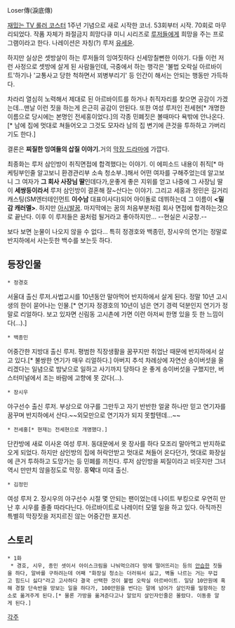 Loser傳(淚底傳)

[[재밌는 TV 롤러 코스터]] 1주년 기념으로 새로 시작한 코너. 53회부터 시작. 70회로 마무리되었다.
작품 자체가 좌절금지 희망다큐 미니 시리즈로 [[루저]]들에게 희망을 주는 프로그램이라고 한다. 나레이션은 자칭(?) 루저 [[유세윤]].

하지만 실상은 셋방살이 하는 루저들의 잉여짓하다 신세망칠뻔한 이야기. 다들 이런 저런 사정으로 셋방에 살게 된 사람들인데, 극중에서 하는 행각은 '불법 오락실 아르바이트'하기나 '교통사고 당한 척하면서 꾀병부리기' 등 인간이 해서는 안되는 행동만 가득하다.

차라리 열심히 노력해서 제대로 된 아르바이트를 하거나 취직자리를 찾으면 공감이 가겠는데...맨날 이런 짓을 하는게 은근히 공감이 안된다. 또한 여성 루저인 전세현[* 개명한 이름으로 당시에는 본명인 전세홍이었다.]의 각종 민폐짓은 볼때마다 욕밖에 안나온다.[* 남에 집에 멋대로 쳐들어오고 그것도 모자라 남의 집 변기에 큰것을 투하하고 가버리기도 한다.]

결론은 '''찌질한 잉여들의 삽질 이야기.'''거의 [[막장 드라마]]에 가깝다.

최종화는 루저 삼인방이 취직면접에 합격했다는 이야기. 이 에피소드 내용이 취직[* 마케팅부인줄 알고보니 환경관리부 소속 청소부..]해서 어떤 여자를 구해주었는데 알고보니 그 여자가 '''그 회사 사장님 딸'''인데다가,운좋게 좋은 지위를 얻고 나중에 그 사장님 딸이 '''세쌍둥이라서''' 루저 삼인방이 결혼해 잘~산다는 이야기. 그리고 세홍과 정민은 길거리 캐스팅(SM엔터테인먼트 '''이수남''' 대표이사다)되어 아이돌로 데뷔하는데 그 이름이 '''<밀감 캐러멜>'''. 하지만 [[아시발꿈]]. 마지막에는 꿈의 처음부분처럼 회사 면접에 합격하는것으로 끝난다. 이후 이 루저들은 꿈처럼 될거라고 좋아하지만... --현실은 시궁창.--

보다 보면 눈물이 나오지 않을 수 없다... 특히 정경호와 백종민, 장시우의 연기는 정말로 반지하에서 사는듯한 백수를 보는듯 하다.  


== 등장인물 ==
 * 정경호
서울대 출신 루저.사법고시를 10년동안 말아먹어 반지하에서 살게 된다. 정말 10년 고시생의 한이 묻어나는 인물.[* 연기자 정경호의 10년이 넘은 연기 경력 덕분인지 연기가 정말로 리얼하다. 보고 있자면 신림동 고시촌에 가면 이런 아저씨 한명 있을 듯 한 느낌이다(...).]

 * 백종민 
어중간한 지방대 출신 루저. 평범한 직장생활을 꿈꾸지만 취업난 때문에 반지하에서 살고 있다.[* 불쌍한 연기가 매우 리얼하다.] 아버지 추석 차례상에 자연산 송이버섯을 올리겠다는 일념으로 밤낮으로 일하고 사기까지 당하다 운 좋게 송이버섯을 구했지만, 버스터미널에서 조는 바람에 고향에 못 갔다(...).

 * 장시우
야구선수 출신 루저. 부상으로 야구를 그만두고 자기 반반한 얼굴 하나만 믿고 연기자를 꿈꾸며 반지하에서 산다.~~외모만으로 연기자가 되지 못할텐데...~~

 * 전세홍[* 현재는 전세현으로 개명했다.]
단칸방에 새로 이사온 여성 루저. 동대문에서 옷 장사를 하다 모조리 말아먹고 반지하로 오게 되었다. 하지만 삼인방의 집에 허락안받고 멋대로 쳐들어 온다던가, 멋대로 화장실에 큰거 투하하고 도망가는 등 민폐를 끼친다. 루저 삼인방을 찌질이라고 비웃지만 그녀 역시 만만치 않을정도로 막장. 홍'''악'''대 미대 출신.

 * 김정민
여성 루저 2. 장시우의 야구선수 시절 몇 안되는 팬이었는데 나이트 부킹으로 우연히 만난 후 시우를 졸졸 따라다닌다. 아르바이트로 나레이터 모델 일을 하고 있다. 아직까진 특별히 막장짓을 저지르진 않는 어중간한 포지션.

== 스토리 ==

 * 1화
  * 경호, 시우, 종민 셋이서 아이스크림을 나눠먹으려다 땅에 떨어뜨리는 등의 [[안습]]한 짓들을 하다, 알바를 구하려는데 어째 "화장실 청소는 더러워서 싫고, 벽돌 나르는 거는 무겁고 힘드니 싫다"라고 고사하다 결국 선택한 것이 불법 오락실 아르바이트. 일당 10만원에 혹해 경찰 단속반을 망보는 일을 하다가, 100만원을 번다는 말에 넘어가 살인자를 밀항하는 장소로 옮겨주게 된다.[* 물론 가방을 옮겨준다고나 알았지 살인자인줄은 몰랐다. 이동중 알게 된다.]


[[각주]]

